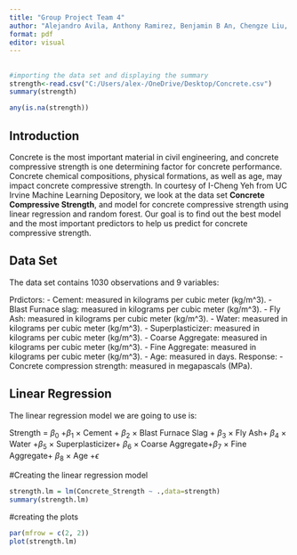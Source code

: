 ---
title: "Group Project Team 4"
author: "Alejandro Avila, Anthony Ramirez, Benjamin B An, Chengze Liu, Vishu Kodikanti"
format: pdf
editor: visual
---

## 

```{r}
#importing the data set and displaying the summary
strength<-read.csv("C:/Users/alex-/OneDrive/Desktop/Concrete.csv")
summary(strength)

```
```{r}
any(is.na(strength))
```
## Introduction

Concrete is the most important material in civil engineering, and concrete compressive strength is one determining factor for concrete performance. Concrete chemical compositions, physical formations, as well as age, may impact concrete compressive strength. In courtesy of I-Cheng Yeh from UC Irvine Machine Learning Depository, we look at the data set **Concrete Compressive Strength**, and model for concrete compressive strength using linear regression and random forest. Our goal is to find out the best model and the most important predictors to help us predict for concrete compressive strength.

## Data Set

The data set contains 1030 observations and 9 variables:

Prdictors:
- Cement: measured in kilograms per cubic meter (kg/m^3).
- Blast Furnace slag: measured in kilograms per cubic meter (kg/m^3).
- Fly Ash: measured in kilograms per cubic meter (kg/m^3).
- Water: measured in kilograms per cubic meter (kg/m^3).
- Superplasticizer: measured in kilograms per cubic meter (kg/m^3).
- Coarse Aggregate: measured in kilograms per cubic meter (kg/m^3).
- Fine Aggregate: measured in kilograms per cubic meter (kg/m^3).
- Age: measured in days.
Response: 
- Concrete compression strength: measured in megapascals (MPa).

## Linear Regression

The linear regression model we are going to use is: 

Strength = $\beta_0$ +$\beta_1$ $\times$ Cement + $\beta_2$ $\times$ Blast Furnace Slag + $\beta_3$ $\times$ Fly Ash+ $\beta_4$ $\times$ Water
+$\beta_5$ $\times$ Superplasticizer+ $\beta_6$ $\times$ Coarse Aggregate+$\beta_7$ $\times$ Fine Aggregate+ $\beta_8$ $\times$ Age +$\epsilon$

#Creating the linear regression model 
```{r}
strength.lm = lm(Concrete_Strength ~ .,data=strength)
summary(strength.lm)

```
#creating the plots
```{r}
par(mfrow = c(2, 2))
plot(strength.lm)
```
